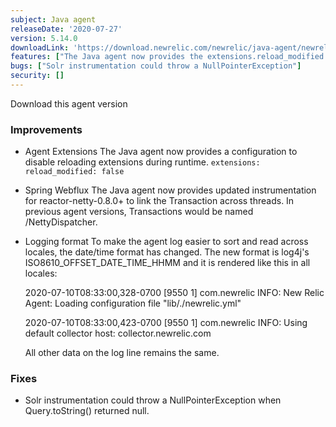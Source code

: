 ```yaml
---
subject: Java agent
releaseDate: '2020-07-27'
version: 5.14.0
downloadLink: 'https://download.newrelic.com/newrelic/java-agent/newrelic-agent/5.14.0/'
features: ["The Java agent now provides the extensions.reload_modified configuration to disable reloading extensions during runtime", "The Java agent now provides updated instrumentation for reactor-netty-0.8.0+ to link the Transaction across threads", "Java agent log files is now formatted using log4j's ISO8610_OFFSET_DATE_TIME_HHMM and it is rendered like this in all locales"]
bugs: ["Solr instrumentation could throw a NullPointerException"]
security: []
---
```


<ButtonGroup>
  <ButtonLink
    role="button"
    to="https://download.newrelic.com/newrelic/java-agent/newrelic-agent/5.14.0/"
    variant="primary"
  >
    Download this agent version
  </ButtonLink>
</ButtonGroup>

### Improvements

* Agent Extensions The Java agent now provides a configuration to disable reloading extensions during runtime. `extensions: reload_modified: false`
* Spring Webflux The Java agent now provides updated instrumentation for reactor-netty-0.8.0+ to link the Transaction across threads. In previous agent versions, Transactions would be named /NettyDispatcher.
* Logging format To make the agent log easier to sort and read across locales, the date/time format has changed. The new format is log4j's ISO8610_OFFSET_DATE_TIME_HHMM and it is rendered like this in all locales:

  2020-07-10T08:33:00,328-0700 \[9550 1] com.newrelic INFO: New Relic Agent: Loading configuration file "lib/./newrelic.yml"

  2020-07-10T08:33:00,423-0700 \[9550 1] com.newrelic INFO: Using default collector host: collector.newrelic.com

  All other data on the log line remains the same.

### Fixes

* Solr instrumentation could throw a NullPointerException when Query.toString() returned null.
